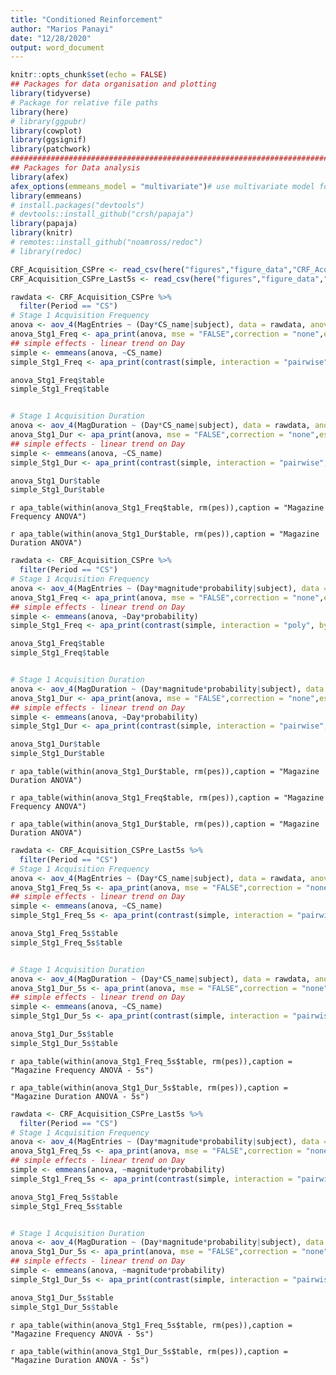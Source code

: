 ```yaml
---
title: "Conditioned Reinforcement"
author: "Marios Panayi"
date: "12/28/2020"
output: word_document
---
```


```r
knitr::opts_chunk$set(echo = FALSE)
## Packages for data organisation and plotting
library(tidyverse)
# Package for relative file paths
library(here)
# library(ggpubr)
library(cowplot)
library(ggsignif)
library(patchwork)
################################################################################
## Packages for Data analysis
library(afex)
afex_options(emmeans_model = "multivariate")# use multivariate model for all follow-up tests.
library(emmeans)
# install.packages("devtools")
# devtools::install_github("crsh/papaja")
library(papaja)
library(knitr)
# remotes::install_github("noamross/redoc")
# library(redoc)
```



```r
CRF_Acquisition_CSPre <- read_csv(here("figures","figure_data","CRF_Acquisition_CSPre.csv"))
CRF_Acquisition_CSPre_Last5s <- read_csv(here("figures","figure_data","CRF_Acquisition_CSPre_Last5s.csv"))
```



```r
rawdata <- CRF_Acquisition_CSPre %>% 
  filter(Period == "CS")
# Stage 1 Acquisition Frequency
anova <- aov_4(MagEntries ~ (Day*CS_name|subject), data = rawdata, anova_table = list(correction = "none", es = "pes"))
anova_Stg1_Freq <- apa_print(anova, mse = "FALSE",correction = "none",es = "pes")
## simple effects - linear trend on Day
simple <- emmeans(anova, ~CS_name)
simple_Stg1_Freq <- apa_print(contrast(simple, interaction = "pairwise", adjust = "tukey"))

anova_Stg1_Freq$table
simple_Stg1_Freq$table


# Stage 1 Acquisition Duration
anova <- aov_4(MagDuration ~ (Day*CS_name|subject), data = rawdata, anova_table = list(correction = "none", es = "pes"))
anova_Stg1_Dur <- apa_print(anova, mse = "FALSE",correction = "none",es = "pes")
## simple effects - linear trend on Day
simple <- emmeans(anova, ~CS_name)
simple_Stg1_Dur <- apa_print(contrast(simple, interaction = "pairwise", adjust = "tukey"))

anova_Stg1_Dur$table
simple_Stg1_Dur$table

```

`r apa_table(within(anova_Stg1_Freq$table, rm(pes)),caption = "Magazine Frequency ANOVA")`

`r apa_table(within(anova_Stg1_Dur$table, rm(pes)),caption = "Magazine Duration ANOVA")`
 


```r
rawdata <- CRF_Acquisition_CSPre %>% 
  filter(Period == "CS")
# Stage 1 Acquisition Frequency
anova <- aov_4(MagEntries ~ (Day*magnitude*probability|subject), data = rawdata, anova_table = list(correction = "none", es = "pes"))
anova_Stg1_Freq <- apa_print(anova, mse = "FALSE",correction = "none",es = "pes")
## simple effects - linear trend on Day
simple <- emmeans(anova, ~Day*probability)
simple_Stg1_Freq <- apa_print(contrast(simple, interaction = "poly", by = "probability", adjust = "tukey"))

anova_Stg1_Freq$table
simple_Stg1_Freq$table


# Stage 1 Acquisition Duration
anova <- aov_4(MagDuration ~ (Day*magnitude*probability|subject), data = rawdata, anova_table = list(correction = "none", es = "pes"))
anova_Stg1_Dur <- apa_print(anova, mse = "FALSE",correction = "none",es = "pes")
## simple effects - linear trend on Day
simple <- emmeans(anova, ~Day*probability)
simple_Stg1_Dur <- apa_print(contrast(simple, interaction = "pairwise", by = "Day", adjust = "tukey"))

anova_Stg1_Dur$table
simple_Stg1_Dur$table
```

`r apa_table(within(anova_Stg1_Dur$table, rm(pes)),caption = "Magazine Duration ANOVA")`


`r apa_table(within(anova_Stg1_Freq$table, rm(pes)),caption = "Magazine Frequency ANOVA")`

`r apa_table(within(anova_Stg1_Dur$table, rm(pes)),caption = "Magazine Duration ANOVA")`


```r
rawdata <- CRF_Acquisition_CSPre_Last5s %>% 
  filter(Period == "CS")
# Stage 1 Acquisition Frequency
anova <- aov_4(MagEntries ~ (Day*CS_name|subject), data = rawdata, anova_table = list(correction = "none", es = "pes"))
anova_Stg1_Freq_5s <- apa_print(anova, mse = "FALSE",correction = "none",es = "pes")
## simple effects - linear trend on Day
simple <- emmeans(anova, ~CS_name)
simple_Stg1_Freq_5s <- apa_print(contrast(simple, interaction = "pairwise", adjust = "tukey"))

anova_Stg1_Freq_5s$table
simple_Stg1_Freq_5s$table


# Stage 1 Acquisition Duration
anova <- aov_4(MagDuration ~ (Day*CS_name|subject), data = rawdata, anova_table = list(correction = "none", es = "pes"))
anova_Stg1_Dur_5s <- apa_print(anova, mse = "FALSE",correction = "none",es = "pes")
## simple effects - linear trend on Day
simple <- emmeans(anova, ~CS_name)
simple_Stg1_Dur_5s <- apa_print(contrast(simple, interaction = "pairwise", adjust = "tukey"))

anova_Stg1_Dur_5s$table
simple_Stg1_Dur_5s$table
```

`r apa_table(within(anova_Stg1_Freq_5s$table, rm(pes)),caption = "Magazine Frequency ANOVA - 5s")`

`r apa_table(within(anova_Stg1_Dur_5s$table, rm(pes)),caption = "Magazine Duration ANOVA - 5s")`


```r
rawdata <- CRF_Acquisition_CSPre_Last5s %>% 
  filter(Period == "CS")
# Stage 1 Acquisition Frequency
anova <- aov_4(MagEntries ~ (Day*magnitude*probability|subject), data = rawdata, anova_table = list(correction = "none", es = "pes"))
anova_Stg1_Freq_5s <- apa_print(anova, mse = "FALSE",correction = "none",es = "pes")
## simple effects - linear trend on Day
simple <- emmeans(anova, ~magnitude*probability)
simple_Stg1_Freq_5s <- apa_print(contrast(simple, interaction = "pairwise", by = "probability", adjust = "tukey"))

anova_Stg1_Freq_5s$table
simple_Stg1_Freq_5s$table


# Stage 1 Acquisition Duration
anova <- aov_4(MagDuration ~ (Day*magnitude*probability|subject), data = rawdata, anova_table = list(correction = "none", es = "pes"))
anova_Stg1_Dur_5s <- apa_print(anova, mse = "FALSE",correction = "none",es = "pes")
## simple effects - linear trend on Day
simple <- emmeans(anova, ~magnitude*probability)
simple_Stg1_Dur_5s <- apa_print(contrast(simple, interaction = "pairwise",  by = "probability", adjust = "tukey"))

anova_Stg1_Dur_5s$table
simple_Stg1_Dur_5s$table
```


`r apa_table(within(anova_Stg1_Freq_5s$table, rm(pes)),caption = "Magazine Frequency ANOVA - 5s")`

`r apa_table(within(anova_Stg1_Dur_5s$table, rm(pes)),caption = "Magazine Duration ANOVA - 5s")`